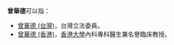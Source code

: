 '''曾華德'''可以指：
* [[曾華德_(台灣)|曾華德 (台灣)]]，台灣立法委員。
* [[曾華德_(香港)|曾華德 (香港)]]，[[香港大學|香港大學]]內科專科醫生兼名譽臨床教授。
{{disambig|cat=三字曾姓人名消歧義}}